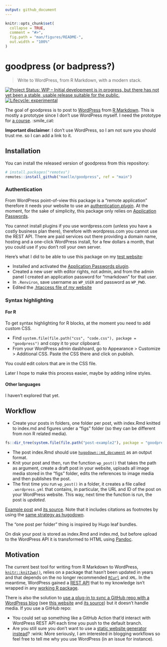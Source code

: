 ```yaml
---
output: github_document
---
```


<!-- README.md is generated from README.Rmd. Please edit that file -->

```r
knitr::opts_chunk$set(
  collapse = TRUE,
  comment = "#>",
  fig.path = "man/figures/README-",
  out.width = "100%"
)
```

# goodpress (or badpress?)

> Write to WordPress, from R Markdown, with a modern stack.

<!-- badges: start -->
[![Project Status: WIP – Initial development is in progress, but there has not yet been a stable, usable release suitable for the public.](https://www.repostatus.org/badges/latest/wip.svg)](https://www.repostatus.org/#wip)
[![Lifecycle: experimental](https://img.shields.io/badge/lifecycle-experimental-orange.svg)](https://www.tidyverse.org/lifecycle/#experimental)
<!-- badges: end -->

The goal of goodpress is to post to [WordPress](https://wordpress.org/) from [R Markdown](https://rmarkdown.rstudio.com/).
This is mostly a prototype since I don't use WordPress myself.
I need the prototype for [a course](https://scientific-rmd-blogging.netlify.app/). :smile_cat:

**Important disclaimer**: I don't use WordPress, so I am not sure you should trust me.
<!-- You are welcome to try out the package (not on important stuff, rather in a playground of some sort), to contribute, and to volunteer to take over this package/concept. If you write a newer and better R package please tell me about it  -->
so I can add a link to it.

## Installation

You can install the released version of goodpress from this repository:

``` r
# install.packages("remotes")
remotes::install_github("maelle/goodpress", ref = "main")
```

### Authentication

From WordPress point-of-view this package is a "remote application" therefore it needs your website to use an [authentication _plugin_](https://developer.wordpress.org/rest-api/using-the-rest-api/authentication/#authentication-plugins).
At the moment, for the sake of simplicity, this package only relies on [Application Passwords](https://wordpress.org/plugins/application-passwords/).

You cannot install plugins if you use wordpress.com (unless you have a costly business plan there), therefore with wordpress.com you cannot use the REST API.
There are paid services out there providing a domain name, hosting and a one-click WordPress install, 
for a few dollars a month,
that you could use if you don't roll your own server.

Here's what I did to be able to use this package on my [test website](https://rmd-wordpress.eu/):

* Installed and activated the [Application Passwords plugin](https://wordpress.org/plugins/application-passwords/).
* Created a new user with editor rights, not admin, and from the admin panel I created an application password for "rmarkdown" for that user.
* In `.Renviron`, save username as `WP_USER` and password as `WP_PWD`.
* Edited the [.htaccess file of my website](https://github.com/georgestephanis/application-passwords/wiki/Basic-Authorization-Header----Missing)

### Syntax highlighting

#### For R

To get syntax highlighting for R blocks, at the moment you need to add custom CSS.

* Find `system.file(file.path("css", "code.css"), package = "goodpress")` and copy it to your clipboard.
* From your WordPress admin dasbhoard, go to Appearance > Customize > Additional CSS. Paste the CSS there and click on publish.

You could edit colors that are in the CSS file.

Later I hope to make this process easier, maybe by adding inline styles.

#### Other languages

I haven't explored that yet.

## Workflow

* Create your posts in folders, one folder per post, with index.Rmd knitted to index.md and figures under a "figs" folder (so they can be different from non R related media).

```r
fs::dir_tree(system.file(file.path("post-example2"), package = "goodpress"))
```

* The post index.Rmd should use [`hugodown::md_document`](https://hugodown.r-lib.org/reference/md_document.html) as an output format. 
* Knit your post and then, run the function `wp_post()` that takes the path as argument, create a draft post in your website, uploads all image media stored in the "figs" folder, edits the references to image media and then publishes the post. 
* The first time you run `wp_post()` in a folder, it creates a file called `.wordpress.yml` that contains, in particular, the URL and ID of the post on your WordPress website. This way, next time the function is run, the post is _updated_.

[Example post](https://rmd-wordpress.eu/post-rmd/) and [its source](https://github.com/maelle/goodpress/tree/main/inst/post-example2). Note that it includes citations as footnotes by using the [same strategy as hugodown](https://github.com/r-lib/hugodown#citations).

The "one post per folder" thing is inspired by Hugo leaf bundles. 

On disk your post is stored as index.Rmd and index.md, but before upload to the WordPress API it is transformed to HTML using [Pandoc](https://pandoc.org/).

## Motivation

The current best tool for writing from R Markdown to WordPress, [`knitr::knit2wp()`](http://tobiasdienlin.com/2019/03/08/how-to-publish-a-blog-post-on-wordpress-using-rmarkdown/), relies on a package that hasn't been updated in years and that depends on the no longer recommended [`RCurl`](https://frie.codes/curl-vs-rcurl/) and `XML`.
In the meantime, WordPress gained a [REST API](https://developer.wordpress.org/rest-api/) that to my knowledge isn't wrapped in any [working R package](https://github.com/jaredlander/wordpressr).

There is also the solution to [use a plug-in to sync a GitHub repo with a WordPress blog](https://github.com/mAAdhaTTah/wordpress-github-sync/) (see [this website](https://abcdr.thinkr.fr/soumettre-un-article/) and [its source](https://github.com/ThinkR-open/abcdR)) but it doesn't handle media.
If you use a GitHub repo:

* You could set up something like a GitHub Action that'd interact with WordPress REST API each time you push to the default branch.
* Are you still sure you don't want to use a [static website generator instead](https://gohugo.io/tools/migrations/)? :wink: More seriously, I am interested in blogging workflows so feel free to tell me why you use WordPress (in an issue for instance).
